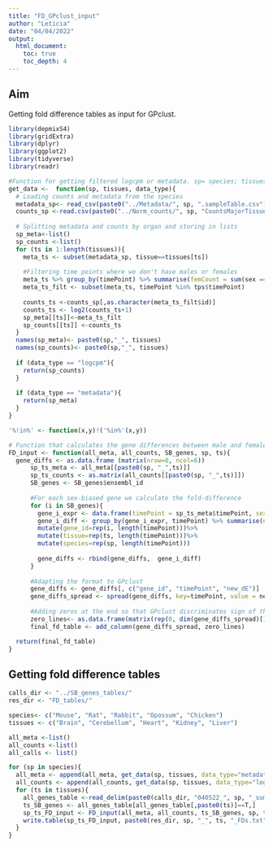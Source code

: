 ```yaml
---
title: "FD_GPclust_input"
author: "Leticia"
date: "04/04/2022"
output:
  html_document: 
    toc: true
    toc_depth: 4
---
```

## Aim

Getting fold difference tables as input for GPclust.

```r
library(depmixS4)
library(gridExtra)
library(dplyr)
library(ggplot2)
library(tidyverse)
library(readr)

#Function for getting filtered logcpm or metadata. sp= species; tissues= tissues; data_type= type of data (can take values "metadata" or "logcpm").
get_data <-  function(sp, tissues, data_type){
  # Loading counts and metadata from the species
  metadata_sp<- read_csv(paste0("../Metadata/", sp, ".sampleTable.csv"))
  counts_sp <-read.csv(paste0("../Norm_counts/", sp, "CountsMajorTissuesCor90.Norm.txt"), row.names=1, sep="", stringsAsFactors = F)
  
  # Splitting metadata and counts by organ and storing in lists
  sp_meta<-list()
  sp_counts <-list()
  for (ts in 1:length(tissues)){
    meta_ts <- subset(metadata_sp, tissue==tissues[ts])
    
    #Filtering time points where we don't have males or females
    meta_ts %>% group_by(timePoint) %>% summarise(femCount = sum(sex == "Female"), maleCount = sum(sex == "Male"))%>% filter(femCount != 0 & maleCount != 0)%>% dplyr::select(timePoint)->tps
    meta_ts_filt <- subset(meta_ts, timePoint %in% tps$timePoint)
    
    counts_ts <-counts_sp[,as.character(meta_ts_filt$id)]
    counts_ts <- log2(counts_ts+1)
    sp_meta[[ts]]<-meta_ts_filt
    sp_counts[[ts]] <-counts_ts
  }
  names(sp_meta)<- paste0(sp,"_", tissues)
  names(sp_counts)<- paste0(sp,"_", tissues)
  
  if (data_type == "logcpm"){
    return(sp_counts)
  }
  
  if (data_type == "metadata"){
    return(sp_meta)
  }
}

'%!in%' <- function(x,y)!('%in%'(x,y))

# Function that calculates the gene differences between male and female time points. all_meta= metadata for all organs and species; all_counts= log2CPM for all organs and species; SB_genes= sex-biased genes for a species and tissue; sp= species; ts= tissue.
FD_input <- function(all_meta, all_counts, SB_genes, sp, ts){
  gene_diffs <- as.data.frame (matrix(nrow=0, ncol=6))
      sp_ts_meta <- all_meta[[paste0(sp, "_",ts)]]
      sp_ts_counts <- as.matrix(all_counts[[paste0(sp, "_",ts)]])
      SB_genes <- SB_genes$ensembl_id
      
      #For each sex-biased gene we calculate the fold-difference
      for (i in SB_genes){
        gene_i_expr <- data.frame(timePoint = sp_ts_meta$timePoint, sex = sp_ts_meta$sex, sp_ts_counts = sp_ts_counts[i, ],stringsAsFactors = F)
        gene_i_diff <- group_by(gene_i_expr, timePoint) %>% summarise(new_dE=(median(sp_ts_counts[sex=="Male"])-median(sp_ts_counts[sex=="Female"]))) %>% mutate(timepoint_discrete=1:length(timePoint))%>%
        mutate(gene_id=rep(i, length(timePoint)))%>%
        mutate(tissue=rep(ts, length(timePoint)))%>%
        mutate(species=rep(sp, length(timePoint)))
                
        gene_diffs <- rbind(gene_diffs,  gene_i_diff)
      }
      
      #Adapting the format to GPclust
      gene_diffs <- gene_diffs[, c("gene_id", "timePoint", "new_dE")]
      gene_diffs_spread <- spread(gene_diffs, key=timePoint, value = new_dE) %>%    column_to_rownames(var="gene_id")
      
      #Adding zeros at the end so that GPclust discriminates sign of the fold differences
      zero_lines<- as.data.frame(matrix(rep(0, dim(gene_diffs_spread)[1]*dim(gene_diffs_spread)[2] ), nrow=dim(gene_diffs_spread)[1]))
      final_fd_table <- add_column(gene_diffs_spread, zero_lines)

  return(final_fd_table)
}

```

## Getting fold difference tables

```r
calls_dir <- "../SB_genes_tables/"
res_dir <- "FD_tables/"

species<- c("Mouse", "Rat", "Rabbit", "Opossum", "Chicken")
tissues <- c("Brain", "Cerebellum", "Heart", "Kidney", "Liver")

all_meta <-list()
all_counts <-list()
all_calls <- list()

for (sp in species){
  all_meta <- append(all_meta, get_data(sp, tissues, data_type="metadata"))
  all_counts <- append(all_counts, get_data(sp, tissues, data_type="logcpm"))
  for (ts in tissues){
    all_genes_table <-read_delim(paste0(calls_dir, "040522_", sp, "_summary_table_gpclust.csv"),delim = "\t", escape_double = FALSE, trim_ws = TRUE)
    ts_SB_genes <- all_genes_table[all_genes_table[,paste0(ts)]==T,]
    sp_ts_FD_input <- FD_input(all_meta, all_counts, ts_SB_genes, sp, ts)
    write.table(sp_ts_FD_input, paste0(res_dir, sp, "_", ts, "_FDs.txt"), quote = F,sep = "\t")
  }
}
```

